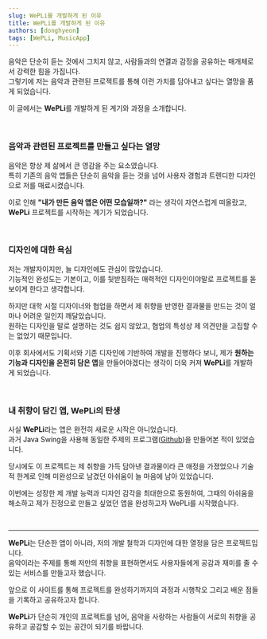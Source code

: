 ```yaml
---
slug: WePLi를 개발하게 된 이유
title: WePLi를 개발하게 된 이유
authors: [donghyeon]
tags: [WePLi, MusicApp]
---
```


음악은 단순히 듣는 것에서 그치지 않고, 사람들과의 연결과 감정을 공유하는 매개체로서 강력한 힘을 가집니다.  
그렇기에 저는 음악과 관련된 프로젝트를 통해 이런 가치를 담아내고 싶다는 열망을 품게 되었습니다.

이 글에서는 **WePLi**를 개발하게 된 계기와 과정을 소개합니다.

<!-- truncate -->

<br/>

### 음악과 관련된 프로젝트를 만들고 싶다는 열망

음악은 항상 제 삶에서 큰 영감을 주는 요소였습니다.   
특히 기존의 음악 앱들은 단순히 음악을 듣는 것을 넘어 사용자 경험과 트렌디한 디자인으로 저를 매료시켰습니다.

이로 인해 **"내가 만든 음악 앱은 어떤 모습일까?"** 라는 생각이 자연스럽게 떠올랐고,   
**WePLi** 프로젝트를 시작하는 계기가 되었습니다.

<br/>

### 디자인에 대한 욕심

저는 개발자이지만, 늘 디자인에도 관심이 많았습니다.   
기능적인 완성도는 기본이고, 이를 뒷받침하는 매력적인 디자인이야말로 프로젝트를 돋보이게 한다고 생각합니다.

하지만 대학 시절 디자이너와 협업을 하면서 제 취향을 반영한 결과물을 만드는 것이 얼마나 어려운 일인지 깨달았습니다.   
원하는 디자인을 말로 설명하는 것도 쉽지 않았고, 협업의 특성상 제 의견만을 고집할 수는 없었기 때문입니다.

이후 회사에서도 기획서와 기존 디자인에 기반하여 개발을 진행하다 보니, 제가 **원하는 기능과 디자인을 온전히 담은 앱**을 만들어야겠다는 생각이 더욱 커져 **WePLi**를 개발하게 되었습니다.

<br/>

### 내 취향이 담긴 앱, WePLi의 탄생

사실 **WePLi**라는 앱은 완전히 새로운 시작은 아니었습니다.   
과거 Java Swing을 사용해 동일한 주제의 프로그램([Github](https://github.com/DeuWePLi/WePLi))을 만들어본 적이 있었습니다.


당시에도 이 프로젝트는 제 취향을 가득 담아낸 결과물이라 큰 애정을 가졌었으나 기술적 한계로 인해 미완성으로 남겼던 아쉬움이 늘 마음에 남아 있었습니다.

이번에는 성장한 제 개발 능력과 디자인 감각을 최대한으로 동원하여, 그때의 아쉬움을 해소하고 제가 진정으로 만들고 싶었던 앱을 완성하고자 WePLi를 시작했습니다.

<br/>

---

**WePLi**는 단순한 앱이 아니라, 저의 개발 철학과 디자인에 대한 열정을 담은 프로젝트입니다.    
음악이라는 주제를 통해 저만의 취향을 표현하면서도 사용자들에게 공감과 재미를 줄 수 있는 서비스를 만들고자 했습니다.

앞으로 이 사이트를 통해 프로젝트를 완성하기까지의 과정과 시행착오 그리고 배운 점들을 기록하고 공유하고자 합니다.

**WePLi**가 단순히 개인의 프로젝트를 넘어, 음악을 사랑하는 사람들이 서로의 취향을 공유하고 공감할 수 있는 공간이 되기를 바랍니다.